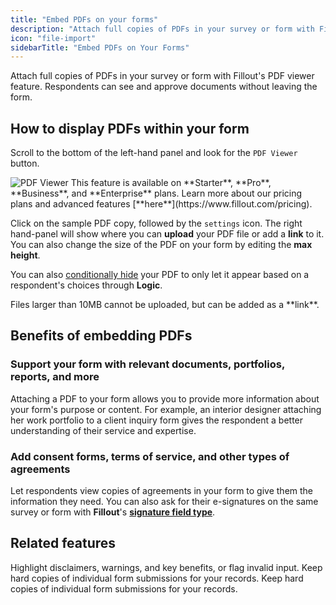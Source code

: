 ```yaml
---
title: "Embed PDFs on your forms"
description: "Attach full copies of PDFs in your survey or form with Fillout's PDF viewer feature. Respondents can see and approve documents without leaving the form."
icon: "file-import"
sidebarTitle: "Embed PDFs on Your Forms"
---
```


Attach full copies of PDFs in your survey or form with Fillout's PDF viewer feature. Respondents can see and approve documents without leaving the form.

## How to display PDFs within your form

Scroll to the bottom of the left-hand panel and look for the `PDF Viewer` button.

<Frame>
  <img src="/images/guides/image-1.png" alt="PDF Viewer" />
</Frame>

<Note>
This feature is available on **Starter**, **Pro**, **Business**, and **Enterprise** plans. Learn more about our pricing plans and advanced features [**here**](https://www.fillout.com/pricing).
</Note>

Click on the sample PDF copy, followed by the `settings` icon. The right hand-panel will show where you can **upload** your PDF file or add a **link** to it. You can also change the size of the PDF on your form by editing the **max height**.

You can also [conditionally hide](/help/conditional-hiding) your PDF to only let it appear based on a respondent's choices through **Logic**.

<Note>
Files larger than 10MB cannot be uploaded, but can be added as a **link**.
</Note>

## Benefits of embedding PDFs

### Support your form with relevant documents, portfolios, reports, and more

Attaching a PDF to your form allows you to provide more information about your form's purpose or content. For example, an interior designer attaching her work portfolio to a client inquiry form gives the respondent a better understanding of their service and expertise.

### Add consent forms, terms of service, and other types of agreements

Let respondents view copies of agreements in your form to give them the information they need. You can also ask for their e-signatures on the same survey or form with **Fillout**'s [**signature field type**](/help/esignatures).

## Related features

<CardGroup cols={3}>
  <Card title="Add a banner within your form" icon="triangle-exclamation" iconType="regular" color="#FFC738" href="/help/banners">
Highlight disclaimers, warnings, and key benefits, or flag invalid input.
  </Card>
    <Card title="Print a form submission as PDF" href="/help/print-a-form-submission" icon="print" iconType="regular" color="#FFC738">
  Keep hard copies of individual form submissions for your records.
  </Card>
    <Card title="Convert online form submissions into PDF" href="https://www.fillout.com/blog/form-submission-to-pdf" icon="file-pdf" iconType="regular" color="#FFC738" >
  Keep hard copies of individual form submissions for your records.
  </Card>
</CardGroup>
